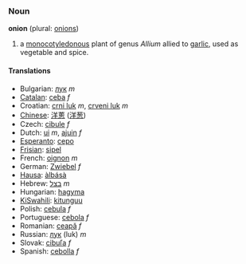 ===Noun===
'''onion''' (plural: [[onions]])

# a [[monocotyledonous]] plant of genus ''Allium '' allied to [[garlic]], used as vegetable and spice.

====Translations====
*Bulgarian: [[лук]] ''m''
*[[Catalan]]: [[ceba]] ''f''
*Croatian: [[crni luk]] ''m'', [[crveni luk]] ''m''
*[[Chinese]]: [[洋蔥]] ([[洋葱]])
*Czech: [[cibule]] ''f''
*Dutch: [[ui]] ''m'', [[ajuin]] ''f''
*[[Esperanto]]: [[cepo]]
*[[Frisian]]: [[sipel]]
*French: [[oignon]] ''m''
*German: [[Zwiebel]] ''f''
*[[Hausa]]: [[àlbásà]]
*Hebrew: [[בצל]] ''m''
*Hungarian: [[hagyma]] 
*[[KiSwahili]]: [[kitunguu]]
*Polish: [[cebula]] ''f''
*Portuguese: [[cebola]] ''f''
*Romanian: [[ceapă]] ''f''
*Russian: [[лук]] (luk) ''m''
*Slovak: [[cibuľa]] ''f''
*Spanish: [[cebolla]] ''f''